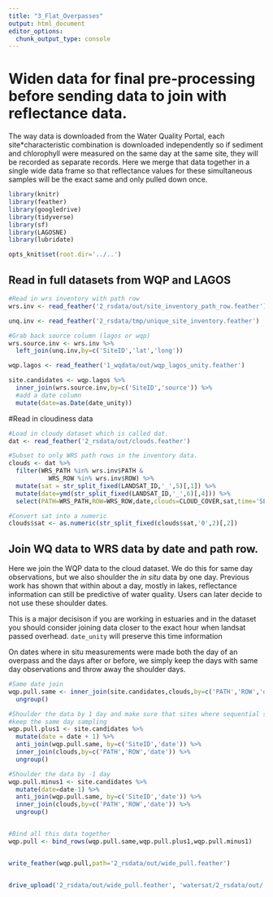 ```yaml
---
title: "3_Flat_Overpasses"
output: html_document
editor_options: 
  chunk_output_type: console
---
```


# Widen data for final pre-processing before sending data to join with reflectance data.

The way data is downloaded from the Water Quality Portal, each site*characteristic combination is downloaded independently so if sediment and chlorophyll were measured on the same day at the same site, they will be recorded as separate records. Here we merge that data together in a single wide data frame so that reflectance values for these simultaneous samples will be the exact same and only pulled down once. 

```r
library(knitr)
library(feather)
library(googledrive)
library(tidyverse)
library(sf)
library(LAGOSNE)
library(lubridate)

opts_knit$set(root.dir='../..')

```


## Read in full datasets from WQP and LAGOS

```r
#Read in wrs inventory with path row
wrs.inv <- read_feather('2_rsdata/out/site_inventory_path_row.feather')

unq.inv <- read_feather('2_rsdata/tmp/unique_site_inventory.feather')

#Grab back source column (lagos or wqp)
wrs.source.inv <- wrs.inv %>%
  left_join(unq.inv,by=c('SiteID','lat','long'))

wqp.lagos <- read_feather('1_wqdata/out/wqp_lagos_unity.feather')

site.candidates <- wqp.lagos %>%
  inner_join(wrs.source.inv,by=c('SiteID','source')) %>%
  #add a date column
  mutate(date=as.Date(date_unity))

```



#Read in cloudiness data
```r

#Load in cloudy dataset which is called dat. 
dat <- read_feather('2_rsdata/out/clouds.feather')

#Subset to only WRS path rows in the inventory data. 
clouds <- dat %>%
  filter(WRS_PATH %in% wrs.inv$PATH &
           WRS_ROW %in% wrs.inv$ROW) %>%
  mutate(sat = str_split_fixed(LANDSAT_ID,'_',5)[,1]) %>%
  mutate(date=ymd(str_split_fixed(LANDSAT_ID,'_',6)[,4])) %>%
  select(PATH=WRS_PATH,ROW=WRS_ROW,date,clouds=CLOUD_COVER,sat,time='SENSING_TIME',landsat_id=LANDSAT_ID) 

#Convert sat into a numeric
clouds$sat <- as.numeric(str_split_fixed(clouds$sat,'0',2)[,2])


```


## Join WQ data to WRS data by date and path row. 

Here we join the WQP data to the cloud dataset. We do this for same day observations, but we also shoulder the *in situ* data by one day. Previous work has shown that within about a day, mostly in lakes, reflectance information can still be predictive of water quality. Users can later decide to not use these shoulder dates. 

This is a major decisison if you are working in estuaries and in the dataset you should consider joining data closer to the exact hour when landsat passed overhead. `date_unity` will preserve this time information

On dates where in situ measurements were made both the day of an overpass and the days after or before, we simply keep the days with same day observations and throw away the shoulder days. 

```r
#Same date join
wqp.pull.same <- inner_join(site.candidates,clouds,by=c('PATH','ROW','date')) %>% 
  ungroup()

#Shoulder the data by 1 day and make sure that sites where sequential samples occur only 
#keep the same day sampling
wqp.pull.plus1 <- site.candidates %>%
  mutate(date = date + 1) %>%
  anti_join(wqp.pull.same, by=c('SiteID','date')) %>%
  inner_join(clouds,by=c('PATH','ROW','date')) %>%
  ungroup()

#Shoulder the data by -1 day
wqp.pull.minus1 <- site.candidates %>%
  mutate(date=date-1) %>%
  anti_join(wqp.pull.same, by=c('SiteID','date')) %>%
  inner_join(clouds,by=c('PATH','ROW','date')) %>%
  ungroup()


#Bind all this data together
wqp.pull <- bind_rows(wqp.pull.same,wqp.pull.plus1,wqp.pull.minus1)


write_feather(wqp.pull,path='2_rsdata/out/wide_pull.feather')


drive_upload('2_rsdata/out/wide_pull.feather', 'watersat/2_rsdata/out/')

```



